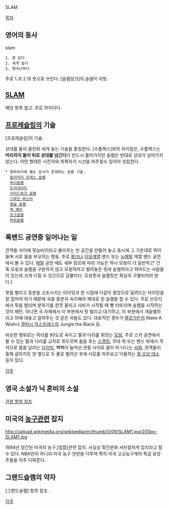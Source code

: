 SLAM

[[목차]]

== 영어의 동사 ==
slam
 1. 쾅 닫다
 2. 세게 놓다
 3. 맹비난하다

주로 1.과 2.의 뜻으로 쓰인다. [슬램덩크]의 슬램이 이뜻.

== [[SLAM]] ==
해당 항목 참고. 주로 약자이다.

== [[프로레슬링]]의 기술 ==
[프로레슬링]의 기술.

상대를 들어 올린뒤 세게 놓는 기술을 총칭한다. [수플렉스]와의 차이점은, 수플렉스는 '''머리까지 들어 뒤로 상대를 넘긴다'''가 반드시 들어가지만 슬램은 반대로 상대가 넘어가지 않는다. 어떤 형태든 시전자와 피폭자가 시선을 마주칠수 있어야 성립한다.

 * 엔하위키에 별도 문서가 존재하는 슬램 기술.
   [[밀리터리 프레스 슬램]]
   [[바디슬램]]
   [[도미네이터]]
   [[사이드워크 슬램]]
   [[스파인 버스터]]
   [[앵글 슬램]]
   [[잭 해머]]
   [[초크슬램]]
   [[파워슬램]]
== 록밴드 공연중 일어나는 일 ==
관객들 사이에 핏(pit)이라고 불리우는 빈 공간을 만들어 놓고 동시에 그 가운데로 뛰어들며 서로 몸을 부딪히는 행동. 주로 [[펑크]]나 [[이모]]계열 밴드 또는 [[뉴메탈]] 계열 밴드 공연에서 볼 수 있다. [[메탈]] 공연 때도 세부 장르에 따라 가능은 하나 모슁이 더 일반적.[* 간혹 모슁과 슬램을 구분하지 않고 모슁하려고 벌려놓은 핏에 슬램하자고 뛰어드는 사람들이 있는데 크게 다칠 수 있으므로 금물이다. 모슁핏과 슬램핏은 확실히 구별되어야 한다.]

핏을 벌리고 흥분을 고조시키는 타이밍과 한 시점에 다같이 중앙으로 달려드는 타이밍을 잘 잡아야 하기 때문에 곡을 충분히 숙지해야 제대로 된 슬램을 할 수 있다. 주로 브릿지에서 핏을 벌리며 분위기를 한껏 올리고 사비가 시작될 때 빵 터뜨리며 슬램을 시작하는 것이 패턴. 아니면 곡 자체에서 이 부분에서 핏 벌리고 대기하고, 이 부분에서 개슬램하라고 아예 대놓고 알려주는 것 같은 곡들도 있다. 대표적인 경우가 [[엘르가든]]의 Make A Wish나 [[갤럭시 익스프레스]]의 Jungle the Black 등.

비슷한 행위로는 허리를 90도로 숙이고 팔과 다리를 휘젓는 [[모슁]], 주로 스카 공연에서 볼 수 있는 팔과 다리를 교차로 휘두르며 춤을 추는 [[스캥킹]], 무대 위 또는 펜스 위에서 객석으로 몸을 날리는 [[다이빙]], 빽빽이 늘어선 관중 사이로 몸이 떠 다니는 [[서핑]], 관객들이 홍해 갈라지듯 양 옆으로 두 줄로 벌려선 후에 서로를 마주보고 닥돌하는 [[월 오브 데스]] 등이 있다. 

[[각주]]

== 영국 소설가 닉 혼비의 소설 ==
[http://www.yes24.com/24/goods/3689826 관련 항목 참조]

== 미국의 [[농구]]관련 잡지 ==
http://upload.wikimedia.org/wikipedia/en/thumb/0/09/SLAM1.jpg/200px-SLAM1.jpg

1994년 창간된 미국의 농구,[힙합]관련 잡지. 사실상 흑인문화 서브컬처계 잡지라고 할 수 있다. NBA만이 아니라 미국 농구 전반을 다루며 특히 미국 고교농구계의 특급 유망주들을 자주 다뤄준다.

== 그랜드슬램의 약자 ==
[그랜드슬램] 항목 참조.

[[각주]]
